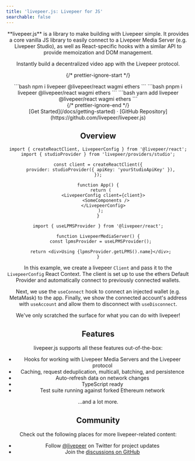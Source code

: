 ```yaml
---
title: 'livepeer.js: Livepeer for JS'
searchable: false
---
```



<Header />

<div className="text-center">
  **livepeer.js** is a library to make building with Livepeer simple. It provides a core vanilla JS library to easily connect to a
  Livepeer Media Server (e.g. Livepeer Studio), as well as React-specific hooks with a similar API to provide memoization and DOM
  management.

Instantly build a decentralized video app with the Livepeer protocol.

</div>

{/* prettier-ignore-start */}

<div className="max-w-md mx-auto mt-5 mb-8 text-center install">
  <Tabs items={['npm', 'pnpm', 'yarn']}>
    <Tab>
```bash
npm i livepeer @livepeer/react wagmi ethers
```
    </Tab>
    <Tab>
```bash
pnpm i livepeer @livepeer/react wagmi ethers
```
    </Tab>
    <Tab>
```bash
yarn add livepeer @livepeer/react wagmi ethers
```
</Tab>
  </Tabs>
</div>
{/* prettier-ignore-end */}

<div className="mb-20 text-center">
  [Get Started](/docs/getting-started) · [GitHub
  Repository](https://github.com/livepeer/livepeer.js)
</div>

## Overview

```tsx
import { createReactClient, LivepeerConfig } from '@livepeer/react';
import { studioProvider } from 'livepeer/providers/studio';

const client = createReactClient({
  provider: studioProvider({ apiKey: 'yourStudioApiKey' }),
});

function App() {
  return (
    <LivepeerConfig client={client}>
      <SomeComponents />
    </LivepeerConfig>
  );
}
```

```tsx
import { useLPMSProvider } from '@livepeer/react';

function LivepeerMediaServer() {
  const lpmsProvider = useLPMSProvider();

  return <div>Using {lpmsProvider.getLPMS().name}</div>;
}
```

In this example, we create a livepeer `Client` and pass it to the `LivepeerConfig` React Context. The client is set up to use the ethers Default Provider and automatically connect to previously connected wallets.

Next, we use the `useConnect` hook to connect an injected wallet (e.g. MetaMask) to the app. Finally, we show the connected account's address with `useAccount` and allow them to disconnect with `useDisconnect`.

We've only scratched the surface for what you can do with livepeer!

## Features

livepeer.js supports all these features out-of-the-box:

- Hooks for working with Livepeer Media Servers and the Livepeer protocol
- Caching, request deduplication, multicall, batching, and persistence
- Auto-refresh data on network changes
- TypeScript ready
- Test suite running against forked Ethereum network

...and a lot more.

## Community

Check out the following places for more livepeer-related content:

- Follow [@livepeer](https://twitter.com/livepeer) on Twitter for project updates
- Join the [discussions on GitHub](https://github.com/livepeer/livepeer.js/discussions)
